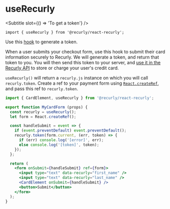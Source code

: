 
<Meta title="Hooks/useRecurly" />

# useRecurly
<Subtitle slot={() => 'To get a token'} />

`import { useRecurly } from '@recurly/react-recurly';`

Use this [hook][react-hooks] to generate a token.

When a user submits your checkout form, use this hook to submit their card information securely to Recurly. We will generate a token, and return that token to you. You will then send this token to your server, and [use it in the Recurly API][using-a-token] to store or charge your user's credit card.

`useRecurly()` will return a `recurly.js` instance on which you will call `recurly.token`. Create a ref to your payment form using [`React.createRef`][react-refs], and pass this ref to `recurly.token`.

```jsx
import { CardElement, useRecurly } from '@recurly/react-recurly';

export function MyCardForm (props) {
  const recurly = useRecurly();
  let form = React.createRef();

  const handleSubmit = event => {
    if (event.preventDefault) event.preventDefault();
    recurly.token(form.current, (err, token) => {
      if (err) console.log('[error]', err);
      else console.log('[token]', token);
    });
  };

  return (
    <form onSubmit={handleSubmit} ref={form}>
      <input type="text" data-recurly="first_name" />
      <input type="text" data-recurly="last_name" />
      <CardElement onSubmit={handleSubmit} />
      <button>Submit</button>
    </form>
  );
}
```

[react-hooks]: https://reactjs.org/docs/hooks-intro.html
[react-refs]: https://reactjs.org/docs/refs-and-the-dom.html
[using-a-token]: https://developers.recurly.com/reference/recurly-js/#using-a-token
